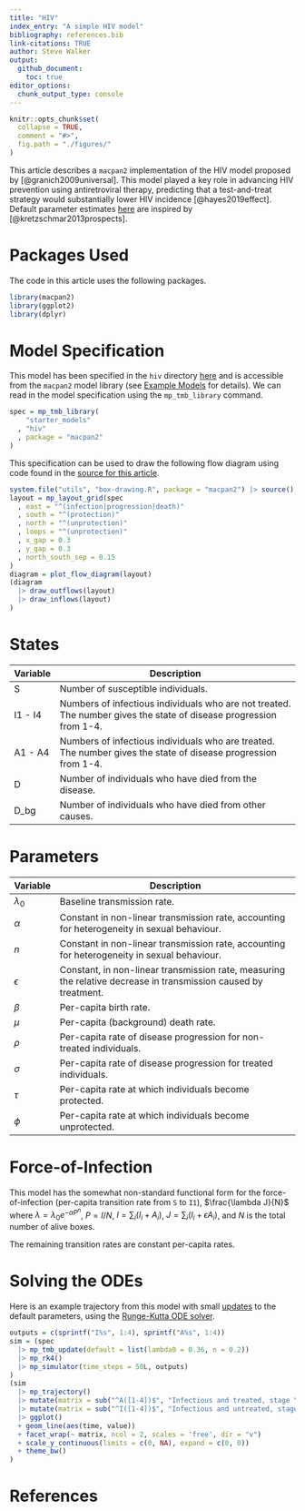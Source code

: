 ```yaml
---
title: "HIV"
index_entry: "A simple HIV model"
bibliography: references.bib
link-citations: TRUE
author: Steve Walker
output: 
  github_document:
    toc: true
editor_options: 
  chunk_output_type: console
---
```


```r
knitr::opts_chunk$set(
  collapse = TRUE,
  comment = "#>",
  fig.path = "./figures/"
)
```


This article describes a `macpan2` implementation of the HIV model proposed by [@granich2009universal]. This model played a key role in advancing HIV prevention using antiretroviral therapy, predicting that a test-and-treat strategy would substantially lower HIV incidence [@hayes2019effect]. Default parameter estimates [here](https://github.com/canmod/macpan2/blob/main/inst/starter_models/hiv/tmb.R) are inspired by [@kretzschmar2013prospects].

# Packages Used

The code in this article uses the following packages.

```r
library(macpan2)
library(ggplot2)
library(dplyr)
```


# Model Specification

This model has been specified in the `hiv` directory [here](https://github.com/canmod/macpan2/blob/main/inst/starter_models/hiv/tmb.R) and is accessible from the `macpan2` model library (see [Example Models](https://canmod.github.io/macpan2/articles/example_models.html) for details). We can read in the model specification using the `mp_tmb_library` command.
```r
spec = mp_tmb_library(
    "starter_models"
  , "hiv"
  , package = "macpan2"
)
```

This specification can be used to draw the following flow diagram using code found in the [source for this article](https://github.com/canmod/macpan2/blob/main/inst/starter_models/hiv/README.Rmd).

```r
system.file("utils", "box-drawing.R", package = "macpan2") |> source()
layout = mp_layout_grid(spec
  , east = "^(infection|progression|death)"
  , south = "^(protection)"
  , north = "^(unprotection)"
  , loops = "^(unprotection)"
  , x_gap = 0.3
  , y_gap = 0.3
  , north_south_sep = 0.15
)
diagram = plot_flow_diagram(layout)
(diagram 
  |> draw_outflows(layout)
  |> draw_inflows(layout)
)
```


# States

| Variable | Description                                                                                                        |
| -------- | ------------------------------------------------------------------------------------------------------------------ |
| S        | Number of susceptible individuals.                                                                                 |
| I1 - I4  | Numbers of infectious individuals who are not treated. The number gives the state of disease progression from 1-4. |
| A1 - A4  | Numbers of infectious individuals who are treated. The number gives the state of disease progression from 1-4.     |
| D        | Number of individuals who have died from the disease.                                                              |
| D_bg     | Number of individuals who have died from other causes.                                                             |

# Parameters

| Variable    | Description                                                                                                               |
| ----------- | ------------------------------------------------------------------------------------------------------------------------- |
| $\lambda_0$ | Baseline transmission rate.                                                                                 |
| $\alpha$    | Constant in non-linear transmission rate, accounting for heterogeneity in sexual behaviour.                                                                                 |
| $n$         | Constant in non-linear transmission rate, accounting for heterogeneity in sexual behaviour.                                                                                 |
| $\epsilon$  | Constant, in non-linear transmission rate, measuring the relative decrease in transmission caused by treatment. |
| $\beta$     | Per-capita birth rate.                                                                                                    |
| $\mu$       | Per-capita (background) death rate.                                                                                       |
| $\rho$      | Per-capita rate of disease progression for non-treated individuals.                                                       |
| $\sigma$    | Per-capita rate of disease progression for treated individuals.                                                           |
| $\tau$      | Per-capita rate at which individuals become protected.                                                                    |
| $\phi$      | Per-capita rate at which individuals become unprotected.                                                                  |


# Force-of-Infection

This model has the somewhat non-standard functional form for the force-of-infection (per-capita transition rate from `S` to `I1`), $\frac{\lambda J}{N}$ where $\lambda = \lambda_0 e^{-\alpha P^n}$, $P = I/N$, $I = \sum_i(I_i + A_i)$, $J = \sum_i(I_i + \epsilon A_i)$, and $N$ is the total number of alive boxes.

The remaining transition rates are constant per-capita rates.

# Solving the ODEs

Here is an example trajectory from this model with small [updates](?mp_tmb_update()) to the default parameters, using the [Runge-Kutta ODE solver](?mp_rk4()).

```r
outputs = c(sprintf("I%s", 1:4), sprintf("A%s", 1:4))
sim = (spec
  |> mp_tmb_update(default = list(lambda0 = 0.36, n = 0.2))
  |> mp_rk4()
  |> mp_simulator(time_steps = 50L, outputs)
)
(sim
  |> mp_trajectory()
  |> mutate(matrix = sub("^A([1-4])$", "Infectious and treated, stage \\1", matrix))
  |> mutate(matrix = sub("^I([1-4])$", "Infectious and untreated, stage \\1", matrix))
  |> ggplot()
  + geom_line(aes(time, value))
  + facet_wrap(~ matrix, ncol = 2, scales = 'free', dir = "v")
  + scale_y_continuous(limits = c(0, NA), expand = c(0, 0))
  + theme_bw()
)
```


# References
